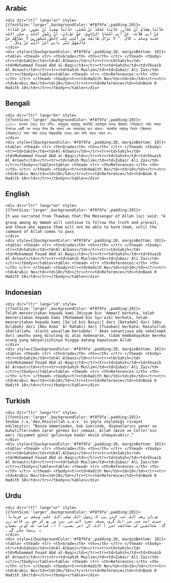 ## Arabic


    <div dir="rtl" lang="ar" style={{fontSize:'larger',backgroundColor:'#f8f9fa',padding:20}}>
    حَدَّثَنَا هِشَامُ بْنُ عَمَّارٍ، حَدَّثَنَا مُحَمَّدُ بْنُ شُعَيْبٍ، حَدَّثَنَا سَعِيدُ بْنُ بَشِيرٍ، عَنْ قَتَادَةَ، عَنْ أَبِي قِلاَبَةَ، عَنْ أَبِي أَسْمَاءَ الرَّحَبِيِّ، عَنْ ثَوْبَانَ، أَنَّ رَسُولَ اللَّهِ ـ صلى الله عليه وسلم ـ قَالَ ‏ "‏ لاَ يَزَالُ طَائِفَةٌ مِنْ أُمَّتِي عَلَى الْحَقِّ مَنْصُورِينَ لاَ يَضُرُّهُمْ مَنْ خَالَفَهُمْ حَتَّى يَأْتِيَ أَمْرُ اللَّهِ عَزَّ وَجَلَّ ‏"‏ ‏.‏
    </div>
    <div style={{backgroundColor:'#f8f9fa',padding:20, marginBottom: 10}}><table> <thead> <tr> <th>Grade</th> <th></th> </tr> </thead> <tbody> <tr><td>Sahih</td><td>Al-Albani</td></tr><tr><td>Sahih</td><td>Muhammad Fouad Abd al-Baqi</td></tr><tr><td>Sahih</td><td>Shuaib Al Arnaut</td></tr><tr><td>Sahih Muslim</td><td>Zubair Ali Zai</td></tr></tbody></table><table> <thead> <tr> <th>References:</th> <th></th> </tr> </thead> <tbody><tr><td>Hadith No</td><td>10</td></tr><tr><td>Arabic No</td><td>10</td></tr><tr><td>Reference</td><td>Book 0 Hadith 10</td></tr></tbody></table></div>

## Bengali


    <div dir="ltr" lang="bn" style={{fontSize:'larger',backgroundColor:'#f8f9fa',padding:20}}>
    ১০/১০। সাওবান (রাঃ) হতে বর্ণিত। রাসূলুল্লাহ সাল্লাল্লাহু আলাইহি ওয়াসাল্লাম বলেনঃ ক্বিয়ামাত (কিয়ামত) পর্যন্ত আমার উম্মাতের একটি দল সত্যের উপর স্থির থাকবে এবং সাহায্যপ্রাপ্ত হতে থাকবে। মহামহিম আল্লাহ্‌র নির্দেশ (ক্বিয়ামাত (কিয়ামত)) আসা পর্যন্ত তাদের বিরুদ্ধবাদীরা তাদের কোন ক্ষতি করতে পারবে না।
    </div>
    <div style={{backgroundColor:'#f8f9fa',padding:20, marginBottom: 10}}><table> <thead> <tr> <th>Grade</th> <th></th> </tr> </thead> <tbody> <tr><td>Sahih</td><td>Al-Albani</td></tr><tr><td>Sahih</td><td>Muhammad Fouad Abd al-Baqi</td></tr><tr><td>Sahih</td><td>Shuaib Al Arnaut</td></tr><tr><td>Sahih Muslim</td><td>Zubair Ali Zai</td></tr></tbody></table><table> <thead> <tr> <th>References:</th> <th></th> </tr> </thead> <tbody><tr><td>Hadith No</td><td>10</td></tr><tr><td>Arabic No</td><td>10</td></tr><tr><td>Reference</td><td>Book 0 Hadith 10</td></tr></tbody></table></div>

## English


    <div dir="ltr" lang="en" style={{fontSize:'larger',backgroundColor:'#f8f9fa',padding:20}}>
    It was narrated from Thawban that:The Messenger of Allah (ﷺ) said: "A group among my Ummah will continue to follow the truth and prevail, and those who oppose them will not be able to harm them, until the command of Allah comes to pass
    </div>
    <div style={{backgroundColor:'#f8f9fa',padding:20, marginBottom: 10}}><table> <thead> <tr> <th>Grade</th> <th></th> </tr> </thead> <tbody> <tr><td>Sahih</td><td>Al-Albani</td></tr><tr><td>Sahih</td><td>Muhammad Fouad Abd al-Baqi</td></tr><tr><td>Sahih</td><td>Shuaib Al Arnaut</td></tr><tr><td>Sahih Muslim</td><td>Zubair Ali Zai</td></tr></tbody></table><table> <thead> <tr> <th>References:</th> <th></th> </tr> </thead> <tbody><tr><td>Hadith No</td><td>10</td></tr><tr><td>Arabic No</td><td>10</td></tr><tr><td>Reference</td><td>Book 0 Hadith 10</td></tr></tbody></table></div>

## Indonesian


    <div dir="ltr" lang="id" style={{fontSize:'larger',backgroundColor:'#f8f9fa',padding:20}}>
    Telah menceritakan kepada kami [Hisyam bin 'Ammar] berkata, telah menceritakan kepada kami [Muhammad bin Syu'aib] berkata, telah menceritakan kepada kami [Sa'id bin Basyir] dari [Qatadah] dari [Abu Qilabah] dari [Abu Asma' Ar Rahabi] dari [Tsauban] berkata; Rasulullah shallallahu 'alaihi wasallam bersabda: " Akan senantiasa ada sekelompk dari umatku yang ditolong di atas kebenaran, tidak membahayakan mereka orang yang menyelisihinya hingga datang keputusan Allah
    </div>
    <div style={{backgroundColor:'#f8f9fa',padding:20, marginBottom: 10}}><table> <thead> <tr> <th>Grade</th> <th></th> </tr> </thead> <tbody> <tr><td>Sahih</td><td>Al-Albani</td></tr><tr><td>Sahih</td><td>Muhammad Fouad Abd al-Baqi</td></tr><tr><td>Sahih</td><td>Shuaib Al Arnaut</td></tr><tr><td>Sahih Muslim</td><td>Zubair Ali Zai</td></tr></tbody></table><table> <thead> <tr> <th>References:</th> <th></th> </tr> </thead> <tbody><tr><td>Hadith No</td><td>10</td></tr><tr><td>Arabic No</td><td>10</td></tr><tr><td>Reference</td><td>Book 0 Hadith 10</td></tr></tbody></table></div>

## Turkish


    <div dir="ltr" lang="tr" style={{fontSize:'larger',backgroundColor:'#f8f9fa',padding:20}}>
    Sevban r.a.’den,Resulullah s.a.v.’in şöyle söylediği rivayet edilmiştir; “Benim ümmetimden, hak üzerinde, düşmanlarını yener ve muhaliflerinden zarar görmez bir cemaat, Allah (Azze ve Celle)’nin emri (kıyamet günü) gelinceye kadar eksik olmayacaktır.”
    </div>
    <div style={{backgroundColor:'#f8f9fa',padding:20, marginBottom: 10}}><table> <thead> <tr> <th>Grade</th> <th></th> </tr> </thead> <tbody> <tr><td>Sahih</td><td>Al-Albani</td></tr><tr><td>Sahih</td><td>Muhammad Fouad Abd al-Baqi</td></tr><tr><td>Sahih</td><td>Shuaib Al Arnaut</td></tr><tr><td>Sahih Muslim</td><td>Zubair Ali Zai</td></tr></tbody></table><table> <thead> <tr> <th>References:</th> <th></th> </tr> </thead> <tbody><tr><td>Hadith No</td><td>10</td></tr><tr><td>Arabic No</td><td>10</td></tr><tr><td>Reference</td><td>Book 0 Hadith 10</td></tr></tbody></table></div>

## Urdu


    <div dir="rtl" lang="ur" style={{fontSize:'larger',backgroundColor:'#f8f9fa',padding:20}}>
    ثوبان رضی اللہ عنہ کہتے ہیں کہ رسول اللہ صلی اللہ علیہ وسلم نے فرمایا: میری امت میں سے ایک گروہ ہمیشہ نصرت الٰہی سے بہرہ ور ہو کر حق پر قائم رہے گا، مخالفین کی مخالفت اسے ( اللہ کے امر یعنی: ) ۱؎ قیامت تک کوئی نقصان نہ پہنچا سکے گی ۔
    </div>
    <div style={{backgroundColor:'#f8f9fa',padding:20, marginBottom: 10}}><table> <thead> <tr> <th>Grade</th> <th></th> </tr> </thead> <tbody> <tr><td>Sahih</td><td>Al-Albani</td></tr><tr><td>Sahih</td><td>Muhammad Fouad Abd al-Baqi</td></tr><tr><td>Sahih</td><td>Shuaib Al Arnaut</td></tr><tr><td>Sahih Muslim</td><td>Zubair Ali Zai</td></tr></tbody></table><table> <thead> <tr> <th>References:</th> <th></th> </tr> </thead> <tbody><tr><td>Hadith No</td><td>10</td></tr><tr><td>Arabic No</td><td>10</td></tr><tr><td>Reference</td><td>Book 0 Hadith 10</td></tr></tbody></table></div>